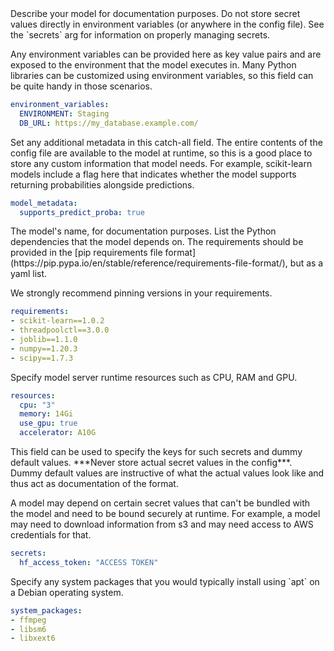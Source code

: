 <ParamField body="description" type="str">
Describe your model for documentation purposes.
</ParamField>
<ParamField body="environment_variables" type="Dict[str, str]">
<Warning>
Do not store secret values directly in environment variables (or anywhere in the config file). See the `secrets` arg for information on properly managing secrets.
</Warning>

Any environment variables can be provided here as key value pairs and are exposed to the environment that the model executes in. Many Python libraries can be customized using environment variables, so this field can be quite handy in those scenarios.

```yaml
environment_variables:
  ENVIRONMENT: Staging
  DB_URL: https://my_database.example.com/
```
</ParamField>
<ParamField body="model_metadata" type="Dict[str, str]">
Set any additional metadata in this catch-all field. The entire contents of the config file are available to the model at runtime, so this is a good place to store any custom information that model needs. For example, scikit-learn models include a flag here that indicates whether the model supports returning probabilities alongside predictions.

```yaml
model_metadata:
  supports_predict_proba: true
```
</ParamField>
<ParamField body="model_name" type="str">
The model's name, for documentation purposes.
</ParamField>
<ParamField body="requirements" type="List[str]">
List the Python dependencies that the model depends on. The requirements should be provided in the [pip requirements file format](https://pip.pypa.io/en/stable/reference/requirements-file-format/), but as a yaml list.

We strongly recommend pinning versions in your requirements.

```yaml
requirements:
- scikit-learn==1.0.2
- threadpoolctl==3.0.0
- joblib==1.1.0
- numpy==1.20.3
- scipy==1.7.3
```
</ParamField>
<ParamField body="resources" type="Dict[str, str]">
Specify model server runtime resources such as CPU, RAM and GPU.

```yaml
resources:
  cpu: "3"
  memory: 14Gi
  use_gpu: true
  accelerator: A10G
```
</ParamField>
<ParamField body="secrets" type="Dict[str, str]">
<Warning>
This field can be used to specify the keys for such secrets and dummy default
values. ***Never store actual secret values in the config***. Dummy default
values are instructive of what the actual values look like and thus act as
documentation of the format.
</Warning>

A model may depend on certain secret values that can't be bundled with the model
and need to be bound securely at runtime. For example, a model may need to download
information from s3 and may need access to AWS credentials for that.

```yaml
secrets:
  hf_access_token: "ACCESS TOKEN"
```
</ParamField>
<ParamField body="system_packages" type="List[str]">
Specify any system packages that you would typically install using `apt` on a Debian operating system.

```yaml
system_packages:
- ffmpeg
- libsm6
- libxext6
```
</ParamField>
